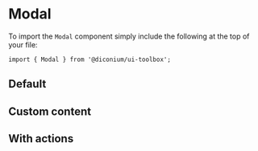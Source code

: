 
<Meta of={ModalStories} />

# Modal

To import the `Modal` component simply include the following at the top of your file:

```
import { Modal } from '@diconium/ui-toolbox';
```

## Default

<Canvas of={ModalStories.Default} />

## Custom content

<Canvas of={ModalStories.CustomContent} />

## With actions

<Canvas of={ModalStories.WithActions} />
